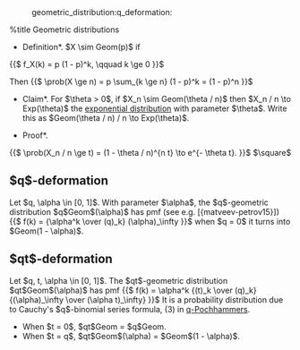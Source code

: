 :geometric_distribution:q_deformation:

%title Geometric distributions

*Definition*. $X \sim Geom(p)$ if
{{$
f_X(k) = p (1 - p)^k, \qquad k \ge 0
}}$

Then
{{$
\prob(X \ge n) = p \sum_{k \ge n} (1 - p)^k = (1 - p)^n
}}$

*Claim*. For $\theta > 0$, if $X_n \sim Geom(\theta / n)$ then $X_n / n \to Exp(\theta)$ the [[exponential_distribution|exponential distribution]] with parameter $\theta$. Write this as $Geom(\theta / n) / n \to Exp(\theta)$.

*Proof*.
{{$
\prob(X_n / n \ge t) = (1 - \theta / n)^{n t} \to e^{- \theta t}.
}}$
$\square$

== $q$-deformation ==
Let $q, \alpha \in [0, 1]$. With parameter $\alpha$, the $q$-geometric distribution $q$Geom$(\alpha)$ has pmf (see e.g. [{matveev-petrov15}])
{{$
f(k) = {\alpha^k \over (q)_k} (\alpha)_\infty
}}$
when $q = 0$ it turns into $Geom(1 - \alpha)$.

== $qt$-deformation ==
Let $q, t, \alpha \in [0, 1]$. The $qt$-geometric distribution $qt$Geom$(\alpha)$ has pmf
{{$
f(k) = \alpha^k {(t)_k \over (q)_k} {(\alpha)_\infty \over (\alpha t)_\infty}
}}$
It is a probability distribution due to Cauchy's $q$-binomial series formula, (3) in [[q_pochhammers|q-Pochhammers]].

* When $t = 0$, $qt$Geom = $q$Geom.
* When $t = q$, $qt$Geom$(\alpha) = $Geom$(1 - \alpha)$.
